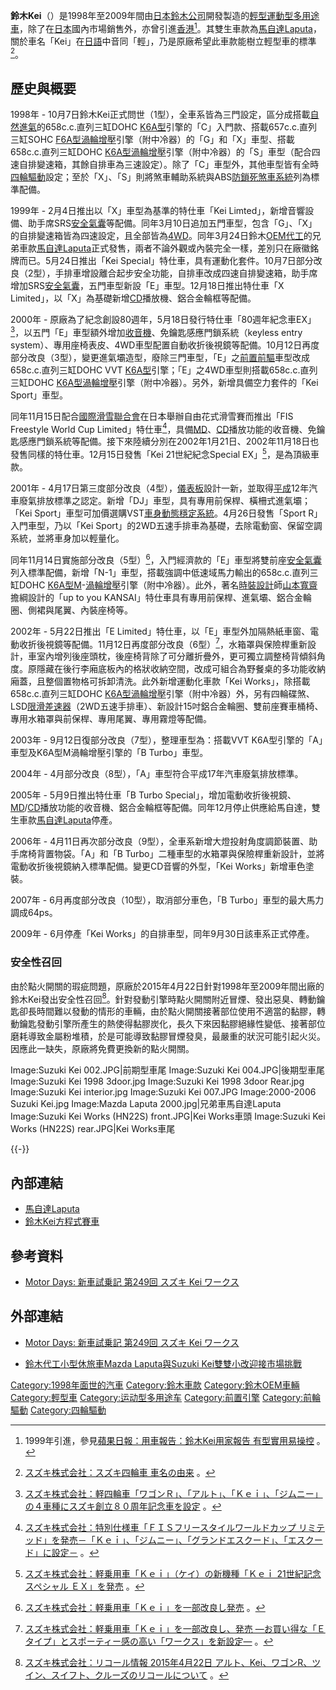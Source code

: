 {{Distinguish|Kei}}
'''鈴木Kei'''（{{lang-ja|スズキ・Kei}}）是1998年至2009年間由[[日本|日本]][[鈴木公司|鈴木公司]]開發製造的[[輕型車|輕型]][[運動型多用途車|運動型多用途車]]，除了在[[日本|日本]]國內市場銷售外，亦曾引進[[香港|香港]]<ref>1999年引進，參見[http://hk.apple.nextmedia.com/supplement/car/art/20020203/2412012 蘋果日報：用車報告：鈴木Kei用家報告 有型實用易操控] {{Wayback|url=http://hk.apple.nextmedia.com/supplement/car/art/20020203/2412012 |date=20160304123957 }}。</ref>。其雙生車款為[[馬自達Laputa|馬自達Laputa]]，關於車名「Kei」在[[日語|日語]]中音同「輕」，乃是原廠希望此車款能樹立輕型車的標準<ref>{{ja}}[http://www.suzuki.co.jp/about/faq/dom4_name.html スズキ株式会社：スズキ四輪車 車名の由来] {{Wayback|url=http://www.suzuki.co.jp/about/faq/dom4_name.html |date=20201116153346 }}。</ref>。

== 歷史與概要 ==
{{Infobox Automobile
|name          = 鈴木Kei
|aka           = 
|image         = [[File:Suzuki_Kei_001.JPG|250px]]<br />[[File:Suzuki_Kei_003.JPG|250px]]
|manufacturer  = [[鈴木公司|鈴木公司]]
|predecessor   = 
|successor     = 
|class         = [[輕型車|輕型車]]
|production    = 1998年-2009年
|layout        = [[前置前驅|FF]] / [[四輪驅動|4WD]]
|transmission  = 三/四速自動排檔、五速手動排檔
|engine        = 1-4型：<br>657c.c.直列三缸SOHC [[鈴木F族引擎#F6A型（SOHC渦輪增壓附中冷器）|F6A型]][[渦輪增壓器|渦輪增壓]]引擎（附中冷器）<br>1型：<br>658c.c.直列三缸DOHC [[鈴木K族引擎#K6A型|K6A型]]引擎<br>3-11型：<br>658c.c.直列三缸DOHC VVT [[鈴木K族引擎#K6A型|K6A型]]引擎<br>5-9型：<br>658c.c.直列三缸DOHC [[鈴木K族引擎#K6A型|K6A型]]M-[[渦輪增壓器|渦輪增壓]]引擎（附中冷器）<br>1-11型：<br>658c.c.直列三缸DOHC [[鈴木K族引擎#K6A型|K6A型]][[渦輪增壓器|渦輪增壓]]引擎（附中冷器）
|assembly      = 
|body_style    = 三/五門[[多功能休旅車|多功能休旅車]]
|wheelbase     = 2,360mm
|length        = 3,395mm
|width         = 1,475mm
|height        = 1,525mm-1,595mm
|weight        = 660kg-830kg
|fuel_capacity = 
|related       = [[馬自達Laputa|馬自達Laputa]]
|similar       =
|designer      =
}}

1998年 - 10月7日鈴木Kei正式問世（1型），全車系皆為三門設定，區分成搭載[[自然进气发动机|自然進氣]]的658c.c.直列三缸DOHC [[鈴木K族引擎#K6A型|K6A型]]引擎的「C」入門款、搭載657c.c.直列三缸SOHC [[鈴木F族引擎#F6A型（SOHC渦輪增壓附中冷器）|F6A型]][[渦輪增壓器|渦輪增壓]]引擎（附中冷器）的「G」和「X」車型、搭載658c.c.直列三缸DOHC [[鈴木K族引擎#K6A型|K6A型]][[渦輪增壓器|渦輪增壓]]引擎（附中冷器）的「S」車型（配合四速自排變速箱，其餘自排車為三速設定）。除了「C」車型外，其他車型皆有全時[[四輪驅動|四輪驅動]]設定；至於「X」、「S」則將煞車輔助系統與ABS[[防鎖死煞車系統|防鎖死煞車系統]]列為標準配備。

1999年 - 2月4日推出以「X」車型為基準的特仕車「Kei Limted」，新增音響設備、助手席SRS[[安全氣囊|安全氣囊]]等配備。同年3月10日追加五門車型，包含「G」、「X」的自排變速箱皆為四速設定，且全部皆為[[四輪驅動|4WD]]。同年3月24日鈴木[[換牌工程|OEM代工]]的兄弟車款[[馬自達Laputa|馬自達Laputa]]正式發售，兩者不論外觀或內裝完全一樣，差別只在廠徽銘牌而已。5月24日推出「Kei Special」特仕車，具有運動化套件。10月7日部分改良（2型），手排車增設離合起步安全功能，自排車改成四速自排變速箱，助手席增加SRS[[安全氣囊|安全氣囊]]，五門車型新設「E」車型。12月18日推出特仕車「X Limited」，以「X」為基礎新增[[CD|CD]]播放機、鋁合金輪框等配備。

2000年 - 原廠為了紀念創設80週年，5月18日發行特仕車「80週年紀念車EX」<ref>{{ja}}[http://www.suzuki.co.jp/release/a/a000518.htm スズキ株式会社：軽四輪車「ワゴンＲ」、「アルト」、「Ｋｅｉ」、「ジムニー」の４車種にスズキ創立８０周年記念車を設定] {{Wayback|url=http://www.suzuki.co.jp/release/a/a000518.htm |date=20160622063349 }}。</ref>，以五門「E」車型額外增加[[收音機|收音機]]、免鑰匙感應門鎖系統（keyless entry system）、專用座椅表皮、4WD車型配置自動收折後視鏡等配備。10月12日再度部分改良（3型），變更進氣壩造型，廢除三門車型，「E」之[[前置前驅|前置前驅]]車型改成658c.c.直列三缸DOHC VVT [[鈴木K族引擎#K6A型|K6A型]]引擎；「E」之4WD車型則搭載658c.c.直列三缸DOHC [[鈴木K族引擎#K6A型|K6A型]][[渦輪增壓器|渦輪增壓]]引擎（附中冷器）。另外，新增具備空力套件的「Kei Sport」車型。

同年11月15日配合[[國際滑雪聯合會|國際滑雪聯合會]]在日本舉辦自由花式滑雪賽而推出「FIS Freestyle World Cup Limited」特仕車<ref>{{ja}}[http://www.suzuki.co.jp/release/a/a021118a.htm スズキ株式会社：特別仕様車「ＦＩＳフリースタイルワールドカップ リミテッド」を発売－「Ｋｅｉ」、「ジムニー」、「グランドエスクード」、「エスクード」に設定－] {{Wayback|url=http://www.suzuki.co.jp/release/a/a021118a.htm |date=20200216182929 }}。</ref>，具備[[MD|MD]]、[[CD|CD]]播放功能的收音機、免鑰匙感應門鎖系統等配備。接下來陸續分別在2002年1月21日、2002年11月18日也發售同樣的特仕車。12月15日發售「Kei 21世紀紀念Special EX」<ref>{{ja}}[http://www.suzuki.co.jp/release/a/a001215.htm スズキ株式会社：軽乗用車「Ｋｅｉ」（ケイ）の新機種「Ｋｅｉ 21世紀記念スペシャル ＥＸ」を発売] {{Wayback|url=http://www.suzuki.co.jp/release/a/a001215.htm |date=20160307232032 }}。</ref>，是為頂級車款。

2001年 - 4月17日第三度部分改良（4型），[[汽車儀表|儀表板]]設計一新，並取得[[平成|平成]]12年汽車廢氣排放標準之認定。新增「DJ」車型，具有專用前保桿、橫柵式進氣壩；「Kei Sport」車型可加價選購VST[[电子稳定程序|車身動態穩定系統]]。4月26日發售「Sport R」入門車型，乃以「Kei Sport」的2WD五速手排車為基礎，去除電動窗、保留空調系統，並將車身加以輕量化。

同年11月14日實施部分改良（5型）<ref>{{ja}}[http://www.suzuki.co.jp/release/a/a011114c.htm スズキ株式会社：軽乗用車「Ｋｅｉ」を一部改良し発売] {{Wayback|url=http://www.suzuki.co.jp/release/a/a011114c.htm |date=20170907170305 }}。</ref>，入門經濟款的「E」車型將雙前座[[安全氣囊|安全氣囊]]列入標準配備，新增「N-1」車型，搭載強調中低速域馬力輸出的658c.c.直列三缸DOHC [[鈴木K族引擎#K6A型|K6A型]]M-[[渦輪增壓器|渦輪增壓]]引擎（附中冷器）。此外，著名[[時裝設計|時裝設計]]師[[山本寬齋|山本寬齋]]擔綱設計的「up to you KANSAI」特仕車具有專用前保桿、進氣壩、鋁合金輪圈、側裙與尾翼、內裝座椅等。

2002年 - 5月22日推出「E Limited」特仕車，以「E」車型外加隔熱紙車窗、電動收折後視鏡等配備。11月12日再度部分改良（6型）<ref>{{ja}}[http://www.suzuki.co.jp/release/a/a021112a.htm スズキ株式会社：軽乗用車「Ｋｅｉ」を一部改良し、発売 ―お買い得な「Ｅタイプ」とスポーティー感の高い「ワークス」を新設定―] {{Wayback|url=http://www.suzuki.co.jp/release/a/a021112a.htm |date=20160305094851 }}。</ref>，水箱罩與保險桿重新設計，車室內增列後座頭枕，後座椅背除了可分離折疊外，更可獨立調整椅背傾斜角度。原隱藏在後行李廂底板內的格狀收納空間，改成可組合為野餐桌的多功能收納廂蓋，且整個置物格可拆卸清洗。此外新增運動化車款「Kei Works」，除搭載658c.c.直列三缸DOHC [[鈴木K族引擎#K6A型|K6A型]][[渦輪增壓器|渦輪增壓]]引擎（附中冷器）外，另有四輪碟煞、LSD[[限滑差速器|限滑差速器]]（2WD五速手排車）、新設計15吋鋁合金輪圈、雙前座{{link-en|Recaro|Recaro}}賽車桶椅、專用水箱罩與前保桿、專用尾翼、專用霧燈等配備。

2003年 - 9月12日復部分改良（7型），整理車型為：搭載VVT K6A型引擎的「A」車型及K6A型M渦輪增壓引擎的「B Turbo」車型。

2004年 - 4月部分改良（8型），「A」車型符合平成17年汽車廢氣排放標準。

2005年 - 5月9日推出特仕車「B Turbo Special」，增加電動收折後視鏡、[[MD|MD]]/[[CD|CD]]播放功能的收音機、鋁合金輪框等配備。同年12月停止供應給馬自達，雙生車款[[馬自達Laputa|馬自達Laputa]]停產。

2006年 - 4月11日再次部分改良（9型），全車系新增大燈投射角度調節裝置、助手席椅背置物袋。「A」和「B Turbo」二種車型的水箱罩與保險桿重新設計，並將電動收折後視鏡納入標準配備。變更CD音響的外型，「Kei Works」新增車色塗裝。

2007年 - 6月再度部分改良（10型），取消部分車色，「B Turbo」車型的最大馬力調成64ps。

2009年 - 6月停產「Kei Works」的自排車型，同年9月30日該車系正式停產。

=== 安全性召回 ===
由於點火開關的瑕疵問題，原廠於2015年4月22日針對1998年至2009年間出廠的鈴木Kei發出安全性召回<ref>{{ja}}[http://www.suzuki.co.jp/about/recall/2015/0422/dm/index.html スズキ株式会社：リコール情報 2015年4月22日 アルト、Kei、ワゴンR、ツイン、スイフト、クルーズのリコールについて] {{Wayback|url=http://www.suzuki.co.jp/about/recall/2015/0422/dm/index.html |date=20170705083420 }}。</ref>。針對發動引擎時點火開關附近冒煙、發出惡臭、轉動鑰匙卻長時間難以發動的情形的車輛，由於點火開關接著部位使用不適當的黏膠，轉動鑰匙發動引擎所產生的熱使得黏膠炭化，長久下來因黏膠絕緣性變低、接著部位磨耗導致金屬粉堆積，於是可能導致黏膠冒煙發臭，最嚴重的狀況可能引起火災。因應此一缺失，原廠將免費更換新的點火開關。

<gallery>
Image:Suzuki Kei 002.JPG|前期型車尾
Image:Suzuki Kei 004.JPG|後期型車尾
Image:Suzuki Kei 1998 3door.jpg
Image:Suzuki Kei 1998 3door Rear.jpg
Image:Suzuki Kei interior.jpg
Image:Suzuki Kei 007.JPG
Image:2000-2006 Suzuki Kei.jpg
Image:Mazda Laputa 2000.jpg|兄弟車馬自達Laputa
Image:Suzuki Kei Works (HN22S) front.JPG|Kei Works車頭
Image:Suzuki Kei Works (HN22S) rear.JPG|Kei Works車尾
</gallery>
{{-}}

== 內部連結 ==
* [[馬自達Laputa|馬自達Laputa]]
* [[鈴木Kei方程式賽車|鈴木Kei方程式賽車]]

== 參考資料 ==
* {{ja}}[http://www.motordays.com/newcar/articles/keiworks20021221/ Motor Days: 新車試乗記 第249回 スズキ Kei ワークス] {{Wayback|url=http://www.motordays.com/newcar/articles/keiworks20021221/ |date=20191015064926 }}
{{reflist}}

== 外部連結 ==
* {{ja}}[http://www.motordays.com/newcar/articles/keiworks20021221/ Motor Days: 新車試乗記 第249回 スズキ Kei ワークス] {{Wayback|url=http://www.motordays.com/newcar/articles/keiworks20021221/ |date=20191015064926 }}
* [http://w1.autonet.com.tw/cgi-bin/view.cgi?/news/2002/11/a2110118.ti+a2+a3+a4+a5+b1+/news/2002/11/a2110118+b3+d6+c1+c2+c3+e1+e2+e3+e5+f1 鈴木代工小型休旅車Mazda Laputa與Suzuki Kei雙雙小改迎接市場挑戰] {{Wayback|url=http://w1.autonet.com.tw/cgi-bin/view.cgi?%2Fnews%2F2002%2F11%2Fa2110118.ti+a2+a3+a4+a5+b1+%2Fnews%2F2002%2F11%2Fa2110118+b3+d6+c1+c2+c3+e1+e2+e3+e5+f1 |date=20160304093048 }}

{{Suzuki timeline 1990 to 2020}}

[[Category:1998年面世的汽車|Category:1998年面世的汽車]]
[[Category:鈴木車款|Category:鈴木車款]]
[[Category:鈴木OEM車輛|Category:鈴木OEM車輛]]
[[Category:輕型車|Category:輕型車]]
[[Category:运动型多用途车|Category:运动型多用途车]]
[[Category:前置引擎|Category:前置引擎]]
[[Category:前輪驅動|Category:前輪驅動]]
[[Category:四輪驅動|Category:四輪驅動]]